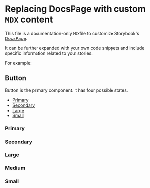 
<!-- Custom-MDX-Documentation.mdx -->

# Replacing DocsPage with custom `MDX` content

This file is a documentation-only `MDX`file to customize Storybook's [DocsPage](https://storybook.js.org/docs/react/writing-docs/docs-page#replacing-docspage).

It can be further expanded with your own code snippets and include specific information related to your stories. 

For example:


## Button

Button is the primary component. It has four possible states.

- [Primary](#primary)
- [Secondary](#secondary)
- [Large](#large)
- [Small](#small)

### Primary

<Story id="components-button--primary" />

### Secondary

<Story id="components-button--secondary" />

### Large

<Story id="components-button--large" />

### Medium

<Story id="components-button--medium" />

### Small

<Story id="components-button--small" />